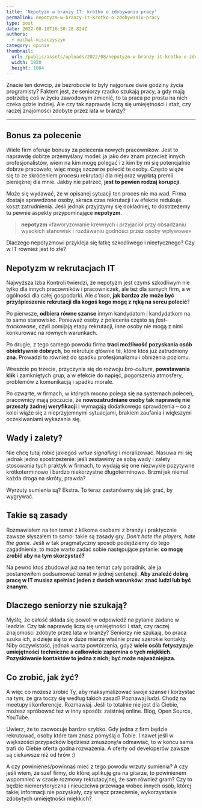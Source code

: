 ```yaml
---
title: 'Nepotyzm w branży IT: krótko o zdobywaniu pracy'
permalink: nepotyzm-w-branzy-it-krotko-o-zdobywaniu-pracy
type: post
date: 2022-08-18T16:50:28.824Z
authors:
  - michal-miszczyszyn
category: opinie
thumbnail:
  url: /public/assets/uploads/2022/08/nepotyzm-w-branzy-it-krotko-o-zdobywaniu-pracy.png
  width: 1920
  height: 1004
---
```


Znacie ten dowcip, że bezrobocie to były najgorsze dwie godziny życia programisty? Faktem jest, że seniorzy rzadko szukają pracy, a gdy mają potrzebę coś w życiu zawodowym zmienić, to ta praca po prostu na nich czeka gdzie indziej. Ale czy tak naprawdę liczą się umiejętności i staż, czy raczej znajomości zdobyte przez lata w branży?

---

## Bonus za polecenie

Wiele firm oferuje bonusy za polecenia nowych pracowników. Jest to naprawdę dobrze przemyślany model: ja jako dev znam przecież innych profesjonalistów, wiem na kim mogę polegać i z kim by mi się potencjalnie dobrze pracowało, więc mogę szczerze polecić te osoby. Często wiąże się to ze skróceniem procesu rekrutacji dla niej oraz wypłatą premii pieniężnej dla mnie. Jakby nie patrzeć, **jest to pewien rodzaj korupcji**.

Może się wydawać, że w opisanej sytuacji ten proces nie ma wad. Firma dostaje sprawdzone osoby, skraca czas rekrutacji i w efekcie redukuje koszt zatrudnienia. Jeśli jednak przyjrzymy się dokładniej, to dostrzeżemy tu pewnie aspekty przypominające **nepotyzm**.

> **nepotyzm**
> «faworyzowanie krewnych i przyjaciół przy obsadzaniu wysokich stanowisk i rozdawaniu godności przez osoby wpływowe»

Dlaczego nepotyzmowi przykleja się łatkę szkodliwego i nieetycznego? Czy w IT również jest to złe?

## Nepotyzm w rekrutacjach IT

Najwyższa Izba Kontroli twierdzi, że nepotyzm jest czymś szkodliwym nie tylko dla innych pracowników i pracowniczek, ale też dla samych firm, a w ogólności dla całej gospodarki. Ale _c'mon_, **jak bardzo złe może być przyśpieszenie rekrutacji dla kogoś kogo mogę z ręką na sercu polecić**?

Po pierwsze, **odbiera równe szanse** innym kandydatom i kandydatkom na to samo stanowisko. Ponieważ osoby z polecenia często są _fast-trackowane_, czyli pomijają etapy rekrutacji, inne osoby nie mogą z nimi konkurować na równych warunkach.

Po drugie, z tego samego powodu firma **traci możliwość pozyskania osób obiektywnie dobrych**, bo rekrutuje głównie te, które ktoś już zatrudniony **zna**. Prowadzi to również do spadku profesjonalizmu i obniżenia poziomu.

Wreszcie po trzecie, przyczynia się do rozwoju _bro-culture_, **powstawania klik** i zamkniętych grup, a w efekcie do napięć, pogorszenia atmosfery, problemów z komunikacją i spadku morale.

Po czwarte, w firmach, w których mocno polega się na systemach poleceń, pracownicy mają poczucie, że **nowozatrudniane osoby tak naprawdę nie przeszły żadnej weryfikacji** i wymagają dodatkowego sprawdzenia – co z kolei wiąże się z nieprzyjemnymi sytuacjami, brakiem zaufania i większymi oczekiwaniami wykazania się.

## Wady i zalety?

Nie chcę tutaj robić jakiegoś _virtue signalling_ i moralizować. Nasuwa mi się jednak jedno spostrzeżenie: jeśli zestawimy ze sobą wady i zalety stosowania tych praktyk w firmach, to wydają się one niezwykle pozytywne krótkoterminowo i bardzo niekorzystne długoterminowo. Brzmi jak niemal każda droga na skróty, prawda?

Wyrzuty sumienia są? Ekstra. To teraz zastanówmy się jak grać, by wygrywać.

## Takie są zasady

Rozmawiałem na ten temat z kilkoma osobami z branży i praktycznie zawsze słyszałem to samo: takie są zasady gry. _Don't hate the players, hate the game._ Jeśli w tak pragmatyczny sposób podejdziemy do tego zagadnienia, to może warto zadać sobie następujące pytanie: **co mogę zrobić aby na tym skorzystać?**

Na pewno ktoś zbudował już na ten temat cały poradnik, ale ja postanowiłem podsumować temat w jednej sentencji. **Aby znaleźć dobrą pracę w IT musisz spełniać jeden z dwóch warunków: znać ludzi lub być znanym.**

## Dlaczego seniorzy nie szukają?

Myślę, że całość składa się powoli w odpowiedź na pytanie zadane w leadzie: Czy tak naprawdę liczą się umiejętności i staż, czy raczej znajomości zdobyte przez lata w branży? Seniorzy nie szukają, bo praca szuka ich, a dzieje się to w duże mierze właśnie przez szerokie kontakty. Niby oczywistość, jednak warta powtórzenia, gdyż **wiele osób fetyszyzuje umiejętności techniczne a całkowicie zapomina o tych miękkich. Pozyskiwanie kontaktów to jedna z nich; być może najważniejsza.**

## Co zrobić, jak żyć?

A więc co możesz zrobić Ty, aby maksymalizować swoje szanse i korzystać na tym, że gra toczy się według takich zasad? Poznawaj ludzi. Chodź na meetupy i konferencje. Rozmawiaj. Jeśli to totalnie nie jest dla Ciebie, możesz spróbować też w inny sposób: zaistniej online. Blog, Open Source, YouTube.

Uwierz, że to zaowocuje bardzo szybko. Gdy jedna z firm będzie rekrutować, osoby które tam znasz pomyślą o Tobie. I nawet jeśli w większości przypadków będziesz zmuszony/a odmawiać, to w końcu sama trafi do Ciebie oferta godna rozważenia. A oferty od developerów zawsze są ciekawsze niż od hrów :)

A czy powinieneś/powinnaś mieć z tego powodu wrzuty sumienia? A czy jeśli wiem, że szef firmy, do której aplikuję gra na gitarze, to powinienem wspomnieć w czasie rozmowy rekrutacyjnej, że sam również gram? Czy to będzie niemerytoryczna i nieuczciwa przewaga wobec innych osób, której takiej informacji nie pozyskały, czy wręcz przeciwnie, wykorzystanie zdobytych umiejętności miękkich?

